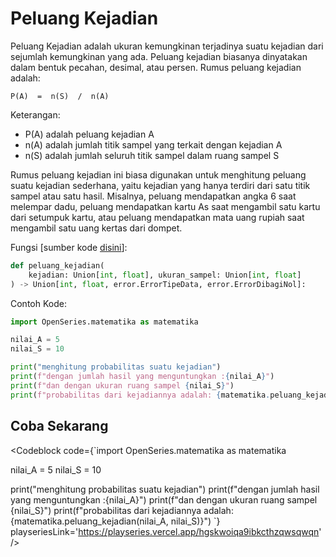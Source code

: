 
# Peluang Kejadian

Peluang Kejadian adalah ukuran kemungkinan terjadinya suatu kejadian dari sejumlah kemungkinan yang ada. Peluang kejadian biasanya dinyatakan dalam bentuk pecahan, desimal, atau persen. Rumus peluang kejadian adalah:

```
P(A)  =  n(S)  /  n(A)
```

Keterangan:

-   P(A) adalah peluang kejadian A
-   n(A) adalah jumlah titik sampel yang terkait dengan kejadian A
-   n(S) adalah jumlah seluruh titik sampel dalam ruang sampel S

Rumus peluang kejadian ini biasa digunakan untuk menghitung peluang suatu kejadian sederhana, yaitu kejadian yang hanya terdiri dari satu titik sampel atau satu hasil. Misalnya, peluang mendapatkan angka 6 saat melempar dadu, peluang mendapatkan kartu As saat mengambil satu kartu dari setumpuk kartu, atau peluang mendapatkan mata uang rupiah saat mengambil satu uang kertas dari dompet.

Fungsi [sumber kode [disini](https://github.com/bellshade/OpenSeries/blob/8766497be42a76a175a94a84cc5609c94c015c61/OpenSeries/matematika.py#L352)]:

```python
def peluang_kejadian(
    kejadian: Union[int, float], ukuran_sampel: Union[int, float]
) -> Union[int, float, error.ErrorTipeData, error.ErrorDibagiNol]:
```

Contoh Kode:

```python
import OpenSeries.matematika as matematika

nilai_A = 5
nilai_S = 10

print("menghitung probabilitas suatu kejadian")
print(f"dengan jumlah hasil yang menguntungkan :{nilai_A}")
print(f"dan dengan ukuran ruang sampel {nilai_S}")
print(f"probabilitas dari kejadiannya adalah: {matematika.peluang_kejadian(nilai_A, nilai_S)}")
```

## Coba Sekarang

<Codeblock code={`import OpenSeries.matematika as matematika

nilai_A = 5
nilai_S = 10

print("menghitung probabilitas suatu kejadian")
print(f"dengan jumlah hasil yang menguntungkan :{nilai_A}")
print(f"dan dengan ukuran ruang sampel {nilai_S}")
print(f"probabilitas dari kejadiannya adalah: {matematika.peluang_kejadian(nilai_A, nilai_S)}")
`} playseriesLink='https://playseries.vercel.app/hgskwoiqa9ibkcthzqwsqwqn' />
